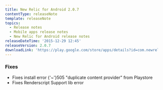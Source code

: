 ```yaml
---
title: New Relic for Android 2.0.7
contentType: releaseNote
template: releaseNote
topics:
  - Release notes
  - Mobile apps release notes
  - New Relic for Android release notes
releaseDateTime: '2015-12-29 12:45'
releaseVersion: 2.0.7
downloadLink: 'https://play.google.com/store/apps/details?id=com.newrelic.rpm&hl=en'
---
```


### Fixes

* Fixes install error {'~'}505 "duplicate content provider" from Playstore
* Fixes Renderscript Support lib error
